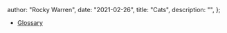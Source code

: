 
  author: "Rocky Warren",
  date: "2021-02-26",
  title: "Cats",
  description: "",
};


- [Glossary](https://typelevel.org/cats/nomenclature.html)
